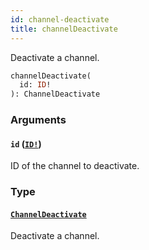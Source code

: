 ```yaml
---
id: channel-deactivate
title: channelDeactivate
---
```


Deactivate a channel.

```graphql
channelDeactivate(
  id: ID!
): ChannelDeactivate

```

### Arguments

#### `id` ([`ID!`](/docs/developer/api-reference/scalars/id))

ID of the channel to deactivate.

### Type

#### [`ChannelDeactivate`](/docs/developer/api-reference/objects/channel-deactivate)

Deactivate a channel.
